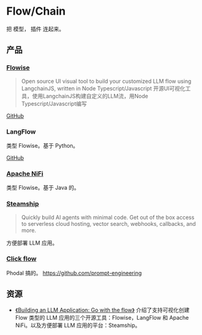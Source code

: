 # Flow/Chain
把 模型， 插件 连起来。

## 产品
### [Flowise](https://flowiseai.com/)
> Open source UI visual tool to build your customized LLM flow using LangchainJS, written in Node Typescript/Javascript
> 开源UI可视化工具，使用LangchainJS构建自定义的LLM流，用Node Typescript/Javascript编写

[GitHub](https://github.com/FlowiseAI/Flowise)

### LangFlow
类型 Flowise。基于 Python。

[GitHub](https://github.com/logspace-ai/langflow)

### [Apache NiFi](https://nifi.apache.org/)
类型 Flowise。基于 Java 的。

### [Steamship](https://www.steamship.com/build)
> Quickly build AI agents with minimal code. Get out of the box access to serverless cloud hosting, vector search, webhooks, callbacks, and more.

方便部署 LLM 应用。

### [Click flow](https://www.clickprompt.org/zh-CN/click-flow/) 
Phodal 搞的。 https://github.com/prompt-engineering


## 资源
* [《Building an LLM Application: Go with the flow》](https://medium.com/prompt-engineering/building-an-llm-application-go-with-the-flow-7538e162217a) 介绍了支持可视化创建 Flow 类型的 LLM 应用的三个开源工具：Flowise，LangFlow 和 Apache NiFi。以及方便部署 LLM 应用的平台：Steamship。